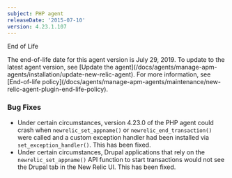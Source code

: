 ```yaml
---
subject: PHP agent
releaseDate: '2015-07-10'
version: 4.23.1.107
---
```


End of Life

<Callout variant="important">
  The end-of-life date for this agent version is July 29, 2019. To update to the latest agent version, see [Update the agent](/docs/agents/manage-apm-agents/installation/update-new-relic-agent). For more information, see [End-of-life policy](/docs/agents/manage-apm-agents/maintenance/new-relic-agent-plugin-end-life-policy).
</Callout>

### Bug Fixes

* Under certain circumstances, version 4.23.0 of the PHP agent could crash when `newrelic_set_appname()` or `newrelic_end_transaction()` were called and a custom exception handler had been installed via `set_exception_handler()`. This has been fixed.
* Under certain circumstances, Drupal applications that rely on the `newrelic_set_appname()` API function to start transactions would not see the Drupal tab in the New Relic UI. This has been fixed.

